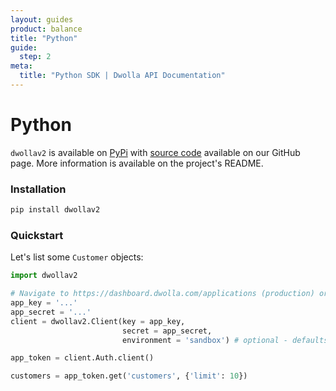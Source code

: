 ```yaml
---
layout: guides
product: balance
title: "Python"
guide:
  step: 2
meta:
  title: "Python SDK | Dwolla API Documentation"
---
```


# Python

`dwollav2` is available on [PyPi](https://pypi.python.org/pypi/dwollav2) with
[source code](https://github.com/Dwolla/dwolla-v2-python) available on our GitHub page. More
information is available on the project's README.

### Installation

```bash
pip install dwollav2
```

### Quickstart

Let's list some `Customer` objects:

```python
import dwollav2

# Navigate to https://dashboard.dwolla.com/applications (production) or https://dashboard-sandbox.dwolla.com/applications (Sandbox) for your application key and secret.
app_key = '...'
app_secret = '...'
client = dwollav2.Client(key = app_key,
                         secret = app_secret,
                         environment = 'sandbox') # optional - defaults to production

app_token = client.Auth.client()

customers = app_token.get('customers', {'limit': 10})
```
